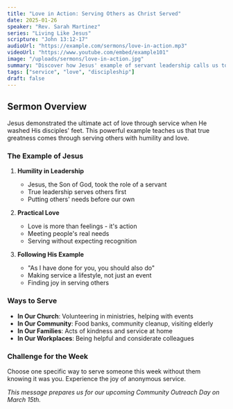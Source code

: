 ```yaml
---
title: "Love in Action: Serving Others as Christ Served"
date: 2025-01-26
speaker: "Rev. Sarah Martinez"
series: "Living Like Jesus"
scripture: "John 13:12-17"
audioUrl: "https://example.com/sermons/love-in-action.mp3"
videoUrl: "https://www.youtube.com/embed/example101"
image: "/uploads/sermons/love-in-action.jpg"
summary: "Discover how Jesus' example of servant leadership calls us to love others through practical acts of service and sacrifice."
tags: ["service", "love", "discipleship"]
draft: false
---
```


## Sermon Overview

Jesus demonstrated the ultimate act of love through service when He washed His disciples' feet. This powerful example teaches us that true greatness comes through serving others with humility and love.

### The Example of Jesus

1. **Humility in Leadership**
   - Jesus, the Son of God, took the role of a servant
   - True leadership serves others first
   - Putting others' needs before our own

2. **Practical Love**
   - Love is more than feelings - it's action
   - Meeting people's real needs
   - Serving without expecting recognition

3. **Following His Example**
   - "As I have done for you, you should also do"
   - Making service a lifestyle, not just an event
   - Finding joy in serving others

### Ways to Serve

- **In Our Church**: Volunteering in ministries, helping with events
- **In Our Community**: Food banks, community cleanup, visiting elderly
- **In Our Families**: Acts of kindness and service at home
- **In Our Workplaces**: Being helpful and considerate colleagues

### Challenge for the Week

Choose one specific way to serve someone this week without them knowing it was you. Experience the joy of anonymous service.

*This message prepares us for our upcoming Community Outreach Day on March 15th.*